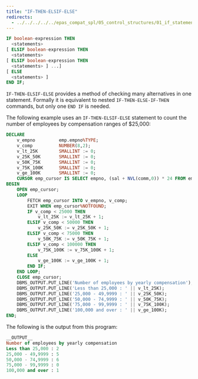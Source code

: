 ```yaml
---
title: "IF-THEN-ELSIF-ELSE"
redirects:
  - ../../../../../epas_compat_spl/05_control_structures/01_if_statement/04_if_then_elseif_else #generated for docs/epas/reorg-role-use-case-mode
---
```


<div id="if_then_elseif_else" class="registered_link"></div>

```sql
IF boolean-expression THEN
  <statements>
[ ELSIF boolean-expression THEN
  <statements>
[ ELSIF boolean-expression THEN
  <statements> ] ...]
[ ELSE
  <statements> ]
END IF;
```

`IF-THEN-ELSIF-ELSE` provides a method of checking many alternatives in one statement. Formally it is equivalent to nested `IF-THEN-ELSE-IF-THEN` commands, but only one `END IF` is needed.

The following example uses an `IF-THEN-ELSIF-ELSE` statement to count the number of employees by compensation ranges of $25,000:

```sql
DECLARE
    v_empno         emp.empno%TYPE;
    v_comp          NUMBER(8,2);
    v_lt_25K        SMALLINT := 0;
    v_25K_50K       SMALLINT := 0;
    v_50K_75K       SMALLINT := 0;
    v_75K_100K      SMALLINT := 0;
    v_ge_100K       SMALLINT := 0;
    CURSOR emp_cursor IS SELECT empno, (sal + NVL(comm,0)) * 24 FROM emp;
BEGIN
    OPEN emp_cursor;
    LOOP
        FETCH emp_cursor INTO v_empno, v_comp;
        EXIT WHEN emp_cursor%NOTFOUND;
        IF v_comp < 25000 THEN
            v_lt_25K := v_lt_25K + 1;
        ELSIF v_comp < 50000 THEN
            v_25K_50K := v_25K_50K + 1;
        ELSIF v_comp < 75000 THEN
            v_50K_75K := v_50K_75K + 1;
        ELSIF v_comp < 100000 THEN
            v_75K_100K := v_75K_100K + 1;
        ELSE
            v_ge_100K := v_ge_100K + 1;
        END IF;
    END LOOP;
    CLOSE emp_cursor;
    DBMS_OUTPUT.PUT_LINE('Number of employees by yearly compensation');
    DBMS_OUTPUT.PUT_LINE('Less than 25,000 : ' || v_lt_25K);
    DBMS_OUTPUT.PUT_LINE('25,000 - 49,9999 : ' || v_25K_50K);
    DBMS_OUTPUT.PUT_LINE('50,000 - 74,9999 : ' || v_50K_75K);
    DBMS_OUTPUT.PUT_LINE('75,000 - 99,9999 : ' || v_75K_100K);
    DBMS_OUTPUT.PUT_LINE('100,000 and over : ' || v_ge_100K);
END;
```

The following is the output from this program:

```sql
__OUTPUT__
Number of employees by yearly compensation
Less than 25,000 : 2
25,000 - 49,9999 : 5
50,000 - 74,9999 : 6
75,000 - 99,9999 : 0
100,000 and over : 1
```
